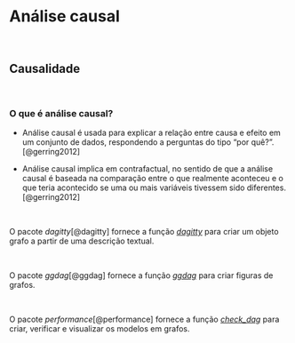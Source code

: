 # **Análise causal**

<br>

## Causalidade

<br>

### O que é análise causal?

-   Análise causal é usada para explicar a relação entre causa e efeito em um conjunto de dados, respondendo a perguntas do tipo "por quê?".[@gerring2012]

- Análise causal implica em contrafactual, no sentido de que a análise causal é baseada na comparação entre o que realmente aconteceu e o que teria acontecido se uma ou mais variáveis tivessem sido diferentes.[@gerring2012]

<br>

::: {.infobox .Rlogo data-latex="{images/Rlogo}"}
O pacote *dagitty*[@dagitty] fornece a função [*dagitty*](https://cran.r-project.org/web/packages/dagitty/index.html) para criar um objeto grafo a partir de uma descrição textual.
:::

<br>

::: {.infobox .Rlogo data-latex="{images/Rlogo}"}
O pacote *ggdag*[@ggdag] fornece a função [*ggdag*](https://www.rdocumentation.org/packages/ggdag/versions/0.2.10/topics/ggdag) para criar figuras de grafos.
:::

<br>

::: {.infobox .Rlogo data-latex="{images/Rlogo}"}
O pacote *performance*[@performance] fornece a função [*check_dag*](https://easystats.github.io/performance/reference/check_dag.html) para criar, verificar e visualizar os modelos em grafos.
:::

<br>
